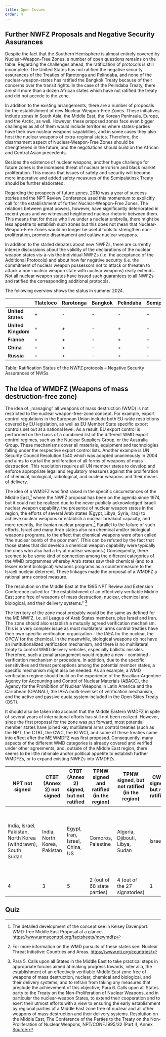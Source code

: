 ```yaml
---
title: Open Issues
order: 4
---
```


## Further NWFZ Proposals and Negative Security Assurances


<LectureVideo smil="/lu06/HSFK-PC_LU06-CH06_08d_240514.smil" provider="video-stream">
  Despite the fact that the Southern Hemisphere is almost entirely covered by Nuclear-Weapon-Free Zones, a number of open questions remains on the table. Regarding the challenges ahead, the ratification of protocols is still incomplete. The United States has not ratified the negative security assurances of the Treaties of Rarotonga and Pelindaba, and none of the nuclear-weapon-states has ratified the Bangkok Treaty because of their concerns over the transit rights. In the case of the Pelindaba Treaty, there are still more than a dozen African states which have not ratified the treaty and did not accede to the zone.

  In addition to the existing arrangements, there are a number of proposals for the establishment of new Nuclear-Weapon-Free Zones. These initiatives include zones in South Asia, the Middle East, the Korean Peninsula, Europe, and the Arctic, as well. However, these proposed zones face even bigger challenges as all of them would include territories where states-parties have their own nuclear weapons capabilities, and in some cases they also host the nuclear weapons of extra-regional states. Therefore, the disarmament aspect of Nuclear-Weapon-Free Zones should be strengthened in the future, and the negotiations should build on the African and Central Asian precedents.

  Besides the existence of nuclear weapons, another huge challenge for future zones is the increased threat of nuclear terrorism and black market proliferation. This means that issues of safety and security will become more imperative and added safety measures of the Semipalatinsk Treaty should be further elaborated.

  Regarding the prospects of future zones, 2010 was a year of success stories and the NPT Review Conference used this momentum to explicitly call for the establishment of further Nuclear-Weapon-Free Zones. The relations between great powers, however, have significantly deteriorated in recent years and we witnessed heightened nuclear rhetoric between them. This means that for those who live under a nuclear umbrella, there might be less appetite to establish such zones but this does not mean that Nuclear-Weapon-Free Zones would no longer be useful tools to strengthen non-proliferation, promote disarmament and outlaw nuclear weapons.

  <Figure
    size="medium"
    src="Yukiya-Amano.png"
    caption="IAEA Director General Yukiya Amano at the opening meeting of the 2010 NPT RevCon"
    alt="A photo showing IAEA Director General Yukiya Amano at the opening meeting of the 2010 NPT RevCon."
    credit="Mark Garten / United Nations, CC BY-SA 2.0"
    license=""
  ></Figure>

</LectureVideo>

In addition to the stalled debates about new NWFZs, there are currently intense discussions about the validity of the declarations of the nuclear weapon states vis-à-vis the individual NWFZs (i.e. the acceptance of the Additional Protocols) and about how far negative security (i.e. the commitment of nuclear weapon possessors not to attack or threaten to attack a non-nuclear weapon state with nuclear weapons) really extends. Not all nuclear weapon states have issued such guarantees to all NWFZs and ratified the corresponding additional protocols.

The following overview shows the status in summer 2024.

|                | Tlateloco | Rarotonga | Bangkok | Pelindaba | Semipalatinsk |
|--------------|-----------|-----------|---------|-----------|--------------|
| **United States** | +         | -         | -       | -         | +            |
| **United Kingdom** | +         | +         | -       | +         | +            |
| **France**        | +         | +         | -       | +         | +            |
| **China**        | +         | +         | -       | +         | +            |
| **Russia**       | +         | +         | -       | +         | +            |

Table: Ratification Status of the NWFZ protocols – Negative Security Assurances of NWSs

## The Idea of WMDFZ (Weapons of mass destruction-free zone)

The idea of „managing” all weapons of mass destruction (WMD) is not restricted to the nuclear weapon-free-zone concept. For example, export control regulations in the European Union include both EU-wide restrictions covered by EU legislation, as well as EU Member State specific export controls set out at a national level. As a result, EU export control is performed on the basis of a combined list of the different WMD export control regimes, such as the Nuclear Suppliers Group, or the Australia Group. These mechanisms cover all materials, equipment and technologies falling under the respective export control lists. Another example is UN Security Council Resolution 1540 which was adopted unanimously in 2004 and aims to curtail the proliferation of all forms of weapons of mass destruction. This resolution requires all UN member states to develop and enforce appropriate legal and regulatory measures against the proliferation of chemical, biological, radiological, and nuclear weapons and their means of delivery.

The idea of a WMDFZ was first raised in the specific circumstances of the Middle East,[^1] where the NWFZ proposal has been on the agenda since 1974, but it could not be realized due to the never publicly acknowledged Israeli nuclear weapon capability, the presence of nuclear weapon states in the region, the efforts of several Arab states (Egypt, Libya, Syria, Iraq) to achieve nuclear weapons or establish a nuclear breakout capacity, and more recently, the Iranian nuclear program.[^2] Parallel to the failure of such efforts, Israel and many Arab states also ran chemical and/or biological weapons programs, to the effect that chemical weapons were often called “the nuclear bomb of the poor man”. (This can be refuted by the fact that those states that did develop a chemical weapon capability were typically the ones who also had a try at nuclear weapons.) Consequently, there seemed to be some kind of connection among the different categories of the WMD programmes whereby Arab states saw their chemical (and to a lesser extent biological) weapons programs as a countermeasure to the Israeli nuclear deterrent. These linkages made the proposal of a WMDFZ a rational arms control measure.

The resolution on the Middle East at the 1995 NPT Review and Extension Conference called for “the establishment of an effectively verifiable Middle East zone free of weapons of mass destruction, nuclear, chemical and biological, and their delivery systems.” [^3]

The territory of the zone most probably would be the same as defined for the ME NWFZ, i.e. all League of Arab States members, plus Israel and Iran. The zone should also establish a mutually agreed verification mechanism. This is a very complex issue as most multilateral arms control treaties have their own specific verification organization - the IAEA for the nuclear, the OPCW for the chemical. In the meanwhile, biological weapons do not have an institutionalized verification mechanism, and there is no multilateral treaty to control WMD delivery vehicles, especially ballistic missiles. Therefore, such a zonal arrangement would require a new - combined - verification mechanism or procedure. In addition, due to the specific sensitivities and threat perceptions among the potential member states, a specific mechanism might also be needed. As an example, a WMD verification regime should build on the experience of the Brazilian-Argentine Agency for Accounting and Control of Nuclear Materials (ABACC), the Agency for the Prohibition of Nuclear Weapons in Latin America and the Caribbean (OPANAL), the IAEA multi-level set of verification mechanism, and the active and passive quota system included in the Open Skies Treaty (OST).

It should also be taken into account that the Middle Eastern WMDFZ in spite of several years of international efforts has still not been realized. However, since the first proposal for the zone was put forward, most potential member states have joined key multilateral arms control treaties (such as the NPT, the CTBT, the CWC, the BTWC), and some of these treaties came into effect after the ME WMDFZ was first proposed. Consequently, many aspects of the different WMD categories is already covered and verified under other agreements, and, outside of the Middle East region, there seems to be little rationale and/or political appetite to establish further WMDFZs, or to expand existing NWFZs into WMDFZs.

| NPT not signed | CTBT (Annex 2) not signed | CTBT (Annex 2) signed, but not ratified | TPNW signed and ratified (in the region) | TPNW signed, but not ratified (in the region) | CWC signed, but not ratified | CWC not signed | BTWC signed, but not ratified | BTWC not signed |
|---------------|--------------------------|-----------------------------------------|-------------------------------------------|---------------------------------------------|-----------------------------|--------------|---------------------------------|----------------|
| India, Israel, Pakistan, North Korea (withdrawn), South Sudan | India, North Korea, Pakistan | Egypt, Iran, Israel, China, US | Comoros, Palestine | Algeria, Djibouti, Libya, Sudan | Israel | Egypt, North Korea, South Sudan | Egypt, Haiti, Somalia, Syria, Tanzania | Chad, Comoros, Djibouti, Eritrea, Israel, Kiribati, Micronesia, Namibia, South Sudan, Tuvalu |
| 4             | 3                          | 5                                       | 2 (out of 68 state parties)               | 4 (out of the 27 signatories)               | 1                           | 3            | 5                               | 10             |

## Quiz

<Quiz>
  <Question type="Radio" question="Which was the first uninhabited area that was declared a Nuclear-Weapon-Free Zone?">
    <RadioChoice value="the Moon and other celestial bodies" />
    <RadioChoice correct="true" value="the Antarctica" />
    <RadioChoice value="the seabed" />
    <RadioChoice value="the outer space" />
  </Question>

  <Question type="Radio" question="Which Nuclear-Weapon-Free Zone allowed its Parties to carry out explosions of nuclear devices for peaceful purposes?">
    <RadioChoice correct="true" value="Treaty of Tlatelolco" />
    <RadioChoice value="Treaty of Semipalatinsk" />
    <RadioChoice value="Treaty of Pelindaba" />
    <RadioChoice value="Treaty of Rarotonga" />
  </Question>

  <Question type="Radio" question="Which Nuclear-Weapon-Free Zone included exclusive economic zones in its territorial scope?">
    <RadioChoice value="Treaty of Semipalatinsk" />
    <RadioChoice value="Treaty of Tlatelolco" />
    <RadioChoice correct="true" value="Bangkok Treaty" />
    <RadioChoice value="Treaty of Pelindaba" />
  </Question>

  <Question type="Radio" question="Which Nuclear-Weapon-Free Zone required from its Parties to ratify the Convention on the Physical Protection of Nuclear Materials?">
    <RadioChoice value="Treaty of Pelindaba" />
    <RadioChoice value="Treaty of Tlatelolco" />
    <RadioChoice value="Bangkok Treaty" />
    <RadioChoice correct="true" value="Treaty of Semipalatinsk" />
  </Question>
</Quiz>





[^1]: The detailed development of the concept see in Kelsey Davenport: WMD-free Middle East Proposal at a glance. https://www.armscontrol.org/factsheets/mewmdfz
[^2]: For more information on the WMD pursuits of these states see: Nuclear Threat Initiative: Countries and Areas. https://www.nti.org/countries/
[^3]:   Para 5. Calls upon all States in the Middle East to take practical steps in appropriate forums aimed at making progress towards, inter alia, the establishment of an effectively verifiable Middle East zone free of weapons of mass destruction, nuclear, chemical and biological, and their delivery systems, and to refrain from taking any measures that preclude the achievement of this objective; Para 6. Calls upon all States party to the Treaty on the Non-Proliferation of Nuclear Weapons, and in particular the nuclear-weapon States, to extend their cooperation and to exert their utmost efforts with a view to ensuring the early establishment by regional parties of a Middle East zone free of nuclear and all other weapons of mass destruction and their delivery systems. Resolution on the Middle East, The Conference of the Parties to the Treaty on the Non-Proliferation of Nuclear Weapons, NPT/CONF.1995/32 (Part I), Annex [Source:](https://www.unidir.org/sites/default/files/2020-06/1995-05-11_1995%20NPT%20Review%20and%20Extension%20conference%20adopts%20the%20Resolution%20on%20the%20Middle%20East.pdf)
